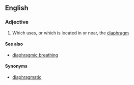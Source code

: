 ==English==

===Adjective===
{{en-adj}}
# Which uses, or which is located in or near, the [[diaphragm]]

====See also====
* [[diaphragmic breathing]]

====Synonyms====
* [[diaphragmatic]]
